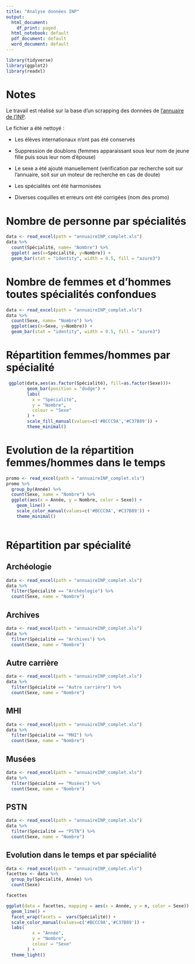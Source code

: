 ```yaml
---
title: "Analyse données INP"
output:
  html_document:
    df_print: paged
  html_notebook: default
  pdf_document: default
  word_document: default
---
```


```r
library(tidyverse)
library(ggplot2)
library(readxl)
```

# Notes

Le travail est réalisé sur la base d'un scrapping des données de [l'annuaire de l'INP](https://ent.inp.fr/mod/data/view.php?id=3227).

Le fichier a été nettoyé :

* Les élèves internationaux n'ont pas été conservés

* Suppression de doublons (femmes apparaissant sous leur nom de jeune fille puis sous leur nom d'épouse)

* Le sexe a été ajouté manuellement (vérification par recherche soit sur l'annuaire, soit sur un moteur de recherche en cas de doute)

* Les spécialités ont été harmonisées

* Diverses coquilles et erreurs ont été corrigées (nom des promo)

# Nombre de personne par spécialités


```r
data <- read_excel(path = "annuaireINP_complet.xls")
data %>%
  count(Spécialité, name= "Nombre") %>%
  ggplot( aes(x=Spécialité, y=Nombre)) +
  geom_bar(stat = "identity", width = 0.5, fill = "azure3")

```

# Nombre de femmes et d'hommes toutes spécialités confondues

```r
data <- read_excel(path = "annuaireINP_complet.xls")
data %>% 
  count(Sexe, name= "Nombre") %>%
  ggplot(aes(x=Sexe, y=Nombre)) +
  geom_bar(stat = "identity", width = 0.5, fill = "azure3")
```

# Répartition femmes/hommes par spécialité

```r
 ggplot(data,aes(as.factor(Spécialité), fill=as.factor(Sexe)))+
        geom_bar(position = "dodge") +
        labs(
          x = "Spécialité",
          y = "Nombre",
          colour = "Sexe"
        ) +
        scale_fill_manual(values=c('#BCCC9A','#C37B89')) +
        theme_minimal()
```

# Evolution de la répartition femmes/hommes dans le temps


```r
promo <- read_excel(path = "annuaireINP_complet.xls")
promo %>%
  group_by(Année) %>% 
  count(Sexe, name = "Nombre") %>% 
  ggplot(aes(x = Année, y = Nombre, color = Sexe)) +
    geom_line() +
    scale_color_manual(values=c('#BCCC9A','#C37B89')) +
    theme_minimal()
  

```

# Répartition par spécialité

## Archéologie

```r
data <- read_excel(path = "annuaireINP_complet.xls")
data %>%
  filter(Spécialité == "Archéologie") %>% 
  count(Sexe, name = "Nombre")

```

## Archives

```r
data <- read_excel(path = "annuaireINP_complet.xls")
data %>%
  filter(Spécialité == "Archives") %>% 
  count(Sexe, name = "Nombre")

```
## Autre carrière

```r
data <- read_excel(path = "annuaireINP_complet.xls")
data %>%
  filter(Spécialité == "Autre carrière") %>% 
  count(Sexe, name = "Nombre")

```

## MHI

```r
data <- read_excel(path = "annuaireINP_complet.xls")
data %>%
  filter(Spécialité == "MHI") %>% 
  count(Sexe, name = "Nombre")

```

## Musées

```r
data <- read_excel(path = "annuaireINP_complet.xls")
data %>%
  filter(Spécialité == "Musées") %>% 
  count(Sexe, name = "Nombre")

```

## PSTN

```r
data <- read_excel(path = "annuaireINP_complet.xls")
data %>%
  filter(Spécialité == "PSTN") %>% 
  count(Sexe, name = "Nombre")
```

## Evolution dans le temps et par spécialité

```r
data <- read_excel(path = "annuaireINP_complet.xls")
facettes <- data %>%
  group_by(Spécialité, Année) %>% 
  count(Sexe)

facettes

```
```r
ggplot(data = facettes, mapping = aes(x = Année, y = n, color = Sexe)) +
  geom_line() +
  facet_wrap(facets =  vars(Spécialité)) +
  scale_color_manual(values=c('#BCCC9A','#C37B89')) +
  labs(
          x = "Année",
          y = "Nombre",
          colour = "Sexe"
        ) +
  theme_light()
```




